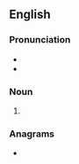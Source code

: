==English==

===Pronunciation===
* {{IPA|/bjuːts/|lang=en}}
* {{homophones|buttes|lang=en}}

===Noun===
{{head|en|noun plural form}}

# {{plural of|beaut|lang=en}}

===Anagrams===
* {{anagrams|en|beatus}}